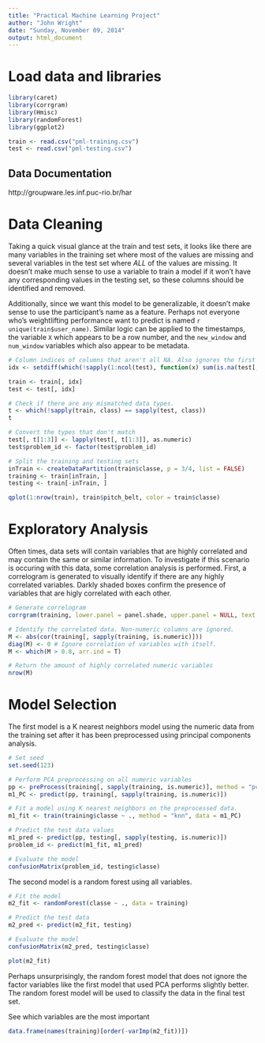 ```yaml
---
title: "Practical Machine Learning Project"
author: "John Wright"
date: "Sunday, November 09, 2014"
output: html_document
---
```


# Load data and libraries
```r
library(caret)
library(corrgram)
library(Hmisc)
library(randomForest)
library(ggplot2)

train <- read.csv("pml-training.csv")
test <- read.csv("pml-testing.csv")
```

## Data Documentation
http://groupware.les.inf.puc-rio.br/har

# Data Cleaning
Taking a quick visual glance at the train and test sets, it looks like there are many variables in the training set where most of the values are missing and several variables in the test set where _ALL_ of the values are missing. It doesn't make much sense to use a variable to train a model if it won't have any corresponding values in the testing set, so these columns should be identified and removed.

Additionally, since we want this model to be generalizable, it doesn't make sense to use the participant's name as a feature. Perhaps not everyone who's weightlifting performance want to predict is named `r unique(train$user_name)`. Similar logic can be applied to the timestamps, the variable `X` which appears to be a row number, and the `new_window` and `num_window` variables which also appear to be metadata.
```r
# Column indices of columns that aren't all NA. Also ignores the first 5 columns.
idx <- setdiff(which(!sapply(1:ncol(test), function(x) sum(is.na(test[, x])) == nrow(test))), 1:7)

train <- train[, idx]
test <- test[, idx]

# Check if there are any mismatched data types.
t <- which(!sapply(train, class) == sapply(test, class))
t

# Convert the types that don't match
test[, t[1:3]] <- lapply(test[, t[1:3]], as.numeric)
test$problem_id <- factor(test$problem_id)

# Split the training and testing sets
inTrain <- createDataPartition(train$classe, p = 3/4, list = FALSE)
training <- train[inTrain, ]
testing <- train[-inTrain, ]

qplot(1:nrow(train), train$pitch_belt, color = train$classe)
```

# Exploratory Analysis
Often times, data sets will contain variables that are highly correlated and may contain the same or similar information. To investigate if this scenario is occuring with this data, some correlation analysis is performed. First, a correlogram is generated to visually identify if there are any highly correlated variables. Darkly shaded boxes confirm the presence of variables that are higly correlated with each other.
```r
# Generate correlogram
corrgram(training, lower.panel = panel.shade, upper.panel = NULL, text.panel = panel.txt, main = "Correlogram of Numeric Variables")

# Identify the correlated data. Non-numeric columns are ignored.
M <- abs(cor(training[, sapply(training, is.numeric)]))
diag(M) <- 0 # Ignore correlation of variables with itself.
M <- which(M > 0.8, arr.ind = T)

# Return the amount of highly correlated numeric variables
nrow(M)
```

# Model Selection
The first model is a K nearest neighbors model using the numeric data from the training set after it has been preprocessed using principal components analysis.
```r
# Set seed
set.seed(123)

# Perform PCA preprocessing on all numeric variables
pp <- preProcess(training[, sapply(training, is.numeric)], method = "pca")
m1_PC <- predict(pp, training[, sapply(training, is.numeric)])

# Fit a model using K nearest neighbors on the preprocessed data.
m1_fit <- train(training$classe ~ ., method = "knn", data = m1_PC)

# Predict the test data values
m1_pred <- predict(pp, testing[, sapply(testing, is.numeric)])
problem_id <- predict(m1_fit, m1_pred)

# Evaluate the model
confusionMatrix(problem_id, testing$classe)
```

The second model is a random forest using all variables.
```r
# Fit the model
m2_fit <- randomForest(classe ~ ., data = training)

# Predict the test data
m2_pred <- predict(m2_fit, testing)

# Evaluate the model
confusionMatrix(m2_pred, testing$classe)

plot(m2_fit)
```

Perhaps unsurprisingly, the random forest model that does not ignore the factor variables like the first model that used PCA performs slightly better. The random forest model will be used to classify the data in the final test set.

See which variables are the most important
```r
data.frame(names(training)[order(-varImp(m2_fit))])
```

